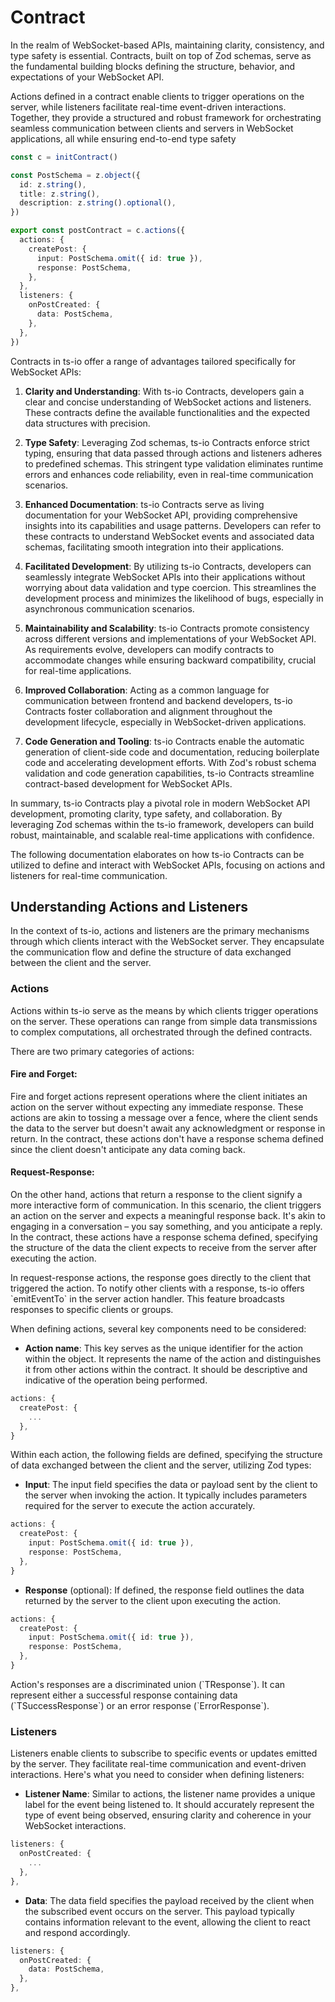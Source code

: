 
# Contract

In the realm of WebSocket-based APIs, maintaining clarity, consistency, and type safety is essential. Contracts, built on top of Zod schemas, serve as the fundamental building blocks defining the structure, behavior, and expectations of your WebSocket API.

Actions defined in a contract enable clients to trigger operations on the server, while listeners facilitate
real-time event-driven interactions. Together, they provide a structured and robust framework for orchestrating
seamless communication between clients and servers in WebSocket applications, all while ensuring end-to-end
type safety

```typescript filename="post-contract.ts" copy
const c = initContract()

const PostSchema = z.object({
  id: z.string(),
  title: z.string(),
  description: z.string().optional(),
})

export const postContract = c.actions({
  actions: {
    createPost: {
      input: PostSchema.omit({ id: true }),
      response: PostSchema,
    },
  },
  listeners: {
    onPostCreated: {
      data: PostSchema,
    },
  },
})
```

Contracts in ts-io offer a range of advantages tailored specifically for WebSocket APIs:

1. **Clarity and Understanding**: With ts-io Contracts, developers gain a clear and concise understanding of WebSocket actions and listeners. These contracts define the available functionalities and the expected data structures with precision.

2. **Type Safety**: Leveraging Zod schemas, ts-io Contracts enforce strict typing, ensuring that data passed through actions and listeners adheres to predefined schemas. This stringent type validation eliminates runtime errors and enhances code reliability, even in real-time communication scenarios.

3. **Enhanced Documentation**: ts-io Contracts serve as living documentation for your WebSocket API, providing comprehensive insights into its capabilities and usage patterns. Developers can refer to these contracts to understand WebSocket events and associated data schemas, facilitating smooth integration into their applications.

4. **Facilitated Development**: By utilizing ts-io Contracts, developers can seamlessly integrate WebSocket APIs into their applications without worrying about data validation and type coercion. This streamlines the development process and minimizes the likelihood of bugs, especially in asynchronous communication scenarios.

5. **Maintainability and Scalability**: ts-io Contracts promote consistency across different versions and implementations of your WebSocket API. As requirements evolve, developers can modify contracts to accommodate changes while ensuring backward compatibility, crucial for real-time applications.

6. **Improved Collaboration**: Acting as a common language for communication between frontend and backend developers, ts-io Contracts foster collaboration and alignment throughout the development lifecycle, especially in WebSocket-driven applications.

7. **Code Generation and Tooling**: ts-io Contracts enable the automatic generation of client-side code and documentation, reducing boilerplate code and accelerating development efforts. With Zod's robust schema validation and code generation capabilities, ts-io Contracts streamline contract-based development for WebSocket APIs.

In summary, ts-io Contracts play a pivotal role in modern WebSocket API development, promoting clarity, type safety, and collaboration. By leveraging Zod schemas within the ts-io framework, developers can build robust, maintainable, and scalable real-time applications with confidence.

The following documentation elaborates on how ts-io Contracts can be utilized to define and interact with WebSocket APIs, focusing on actions and listeners for real-time communication.

## Understanding Actions and Listeners

In the context of ts-io, actions and listeners are the primary mechanisms through which clients interact with the WebSocket server. They encapsulate the communication flow and define the structure of data exchanged between the client and the server.

### Actions

Actions within ts-io serve as the means by which clients trigger operations on the server. These operations can range from simple data transmissions to complex computations, all orchestrated through the defined contracts.

There are two primary categories of actions:

#### Fire and Forget:

Fire and forget actions represent operations where the client initiates an action on the server without expecting any immediate response. These actions are akin to tossing a message over a fence, where the client sends the data to the server but doesn't await any acknowledgment or response in return. In the contract, these actions don't have a response schema defined since the client doesn't anticipate any data coming back.

#### Request-Response:

On the other hand, actions that return a response to the client signify a more interactive form of communication. In this scenario, the client triggers an action on the server and expects a meaningful response back. It's akin to engaging in a conversation – you say something, and you anticipate a reply. In the contract, these actions have a response schema defined, specifying the structure of the data the client expects to receive from the server after executing the action.

<Callout type="warning">
  In request-response actions, the response goes directly to the client that triggered the action.
  To notify other clients with a response, ts-io offers `emitEventTo` in the server action handler.
  This feature broadcasts responses to specific clients or groups.
</Callout>

When defining actions, several key components need to be considered:

- **Action name**: This key serves as the unique identifier for the action within the object. It represents the name of the action and distinguishes it from other actions within the contract. It should be descriptive and indicative of the operation being performed.

```typescript filename="post-contract.ts" {2} copy
actions: {
  createPost: {
    ...
  },
}
```

Within each action, the following fields are defined, specifying the structure of data exchanged between the client and the server, utilizing Zod types:

- **Input**: The input field specifies the data or payload sent by the client to the server when invoking the action. It typically includes parameters required for the server to execute the action accurately.

```typescript filename="post-contract.ts" {3} copy
actions: {
  createPost: {
    input: PostSchema.omit({ id: true }),
    response: PostSchema,
  },
}
```

- **Response** (optional): If defined, the response field outlines the data returned by the server to the client upon executing the action.

```typescript filename="post-contract.ts" {4} copy
actions: {
  createPost: {
    input: PostSchema.omit({ id: true }),
    response: PostSchema,
  },
}
```

<Callout type="info">
  Action's responses are a discriminated union (`TResponse<Data>`). It can represent either a successful response containing data (`TSuccessResponse<Data>`) or an error response (`ErrorResponse`).
</Callout>

### Listeners

Listeners enable clients to subscribe to specific events or updates emitted by the server. They facilitate real-time communication and event-driven interactions. Here's what you need to consider when defining listeners:

- **Listener Name**: Similar to actions, the listener name provides a unique label for the event being listened to. It should accurately represent the type of event being observed, ensuring clarity and coherence in your WebSocket interactions.

```typescript filename="post-contract.ts" {2} copy
listeners: {
  onPostCreated: {
    ...
  },
},
```

- **Data**: The data field specifies the payload received by the client when the subscribed event occurs on the server. This payload typically contains information relevant to the event, allowing the client to react and respond accordingly.

```typescript filename="post-contract.ts" {3} copy
listeners: {
  onPostCreated: {
    data: PostSchema,
  },
},
```
